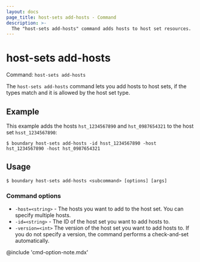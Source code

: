 ```yaml
---
layout: docs
page_title: host-sets add-hosts - Command
description: >-
  The "host-sets add-hosts" command adds hosts to host set resources.
---
```


# host-sets add-hosts

Command: `host-sets add-hosts`

The `host-sets add-hosts` command lets you add hosts to host sets, if the types match and it is allowed by the host set type.

## Example

This example adds the hosts `hst_1234567890` and `hst_0987654321` to the host set `hsst_1234567890`:

```shell-session
$ boundary host-sets add-hosts -id hsst_1234567890 -host hst_1234567890 -host hst_0987654321
```

## Usage

<CodeBlockConfig hideClipboard>

```shell-session
$ boundary host-sets add-hosts <subcommand> [options] [args]
```

</CodeBlockConfig>

### Command options

- `-host=<string>` - The hosts you want to add to the host set.
You can specify multiple hosts.
- `-id=<string>` - The ID of the host set you want to add hosts to.
- `-version=<int>` The version of the host set you want to add hosts to.
If you do not specify a version, the command performs a check-and-set automatically.

@include 'cmd-option-note.mdx'